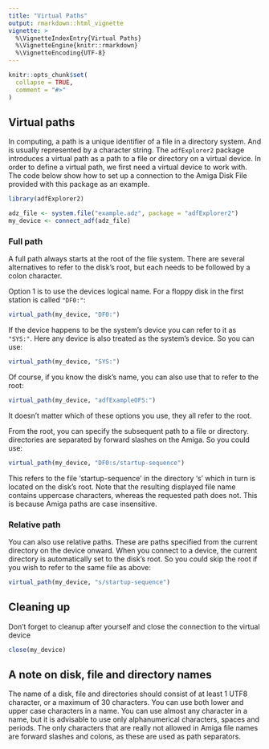 ```yaml
---
title: "Virtual Paths"
output: rmarkdown::html_vignette
vignette: >
  %\VignetteIndexEntry{Virtual Paths}
  %\VignetteEngine{knitr::rmarkdown}
  %\VignetteEncoding{UTF-8}
---
```


```r
knitr::opts_chunk$set(
  collapse = TRUE,
  comment = "#>"
)
```

## Virtual paths

In computing, a path is a unique identifier of a file in a directory system. And is usually
represented by a character string. The `adfExplorer2` package introduces a virtual path as
a path to a file or directory on a virtual device. In order to define a virtual path,
we first need a virtual device to work with. The code below show how to set up a connection
to the Amiga Disk File provided with this package as an example.

```r
library(adfExplorer2)

adz_file <- system.file("example.adz", package = "adfExplorer2")
my_device <- connect_adf(adz_file)
```

### Full path

A full path always starts at the root of the file system. There are several alternatives
to refer to the disk's root, but each needs to be followed by a colon character.

Option 1 is to use the devices logical name. For a floppy disk in the first station is called
`"DF0:"`:

```r
virtual_path(my_device, "DF0:")
```

If the device happens to be the system's device you can refer to it as `"SYS:"`. Here any
device is also treated as the system's device. So you can use:

```r
virtual_path(my_device, "SYS:")
```

Of course, if you know the disk's name, you can also use that to refer to the root:

```r
virtual_path(my_device, "adfExampleOFS:")
```

It doesn't matter which of these options you use, they all refer to the root.

From the root, you can specify the subsequent path to a file or directory. directories
are separated by forward slashes on the Amiga. So you could use:

```r
virtual_path(my_device, "DF0:s/startup-sequence")
```

This refers to the file 'startup-sequence' in the directory 's' which in turn is located
on the disk's root. Note that the resulting displayed file name contains uppercase
characters, whereas the requested path does not. This is because Amiga paths
are case insensitive.

### Relative path

You can also use relative paths. These are paths specified from the current directory
on the device onward. When you connect to a device, the current directory is automatically
set to the disk's root. So you could skip the root if you wish to refer to the same file
as above:

```r
virtual_path(my_device, "s/startup-sequence")
```

## Cleaning up

Don't forget to cleanup after yourself and close the connection to the virtual device

```r
close(my_device)
```

## A note on disk, file and directory names

The name of a disk, file and directories should consist of at least 1 UTF8 character,
or a maximum of 30 characters. You can use both lower and upper case characters in a
name. You can use almost any character in a name, but it is advisable to use only
alphanumerical characters, spaces and periods. The only characters that are really not allowed
in Amiga file names are forward slashes and colons, as these are used as path separators.